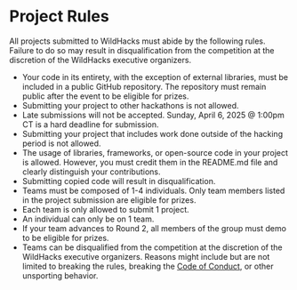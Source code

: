 
# Project Rules

<Callout type="error" emoji="🚫">
    All projects submitted to WildHacks must abide by the following rules. Failure to do so may result in disqualification from the competition at the discretion of the WildHacks executive organizers.
</Callout>

- Your code in its entirety, with the exception of external libraries, must be included in a public GitHub repository. The repository must remain public after the event to be eligible for prizes.
- Submitting your project to other hackathons is not allowed.
- Late submissions will not be accepted. Sunday, April 6, 2025 @ 1:00pm CT is a hard deadline for submission.
- Submitting your project that includes work done outside of the hacking period is not allowed.
- The usage of libraries, frameworks, or open-source code in your project is allowed. However, you must credit them in the README.md file and clearly distinguish your contributions.
- Submitting copied code will result in disqualification.
- Teams must be composed of 1-4 individuals. Only team members listed in the project submission are eligible for prizes.
- Each team is only allowed to submit 1 project.
- An individual can only be on 1 team.
- If your team advances to Round 2, all members of the group must demo to be eligible for prizes.
- Teams can be disqualified from the competition at the discretion of the WildHacks executive organizers. Reasons might include but are not limited to breaking the rules, breaking the [Code of Conduct](https://static.mlh.io/docs/mlh-code-of-conduct.pdf), or other unsporting behavior.
